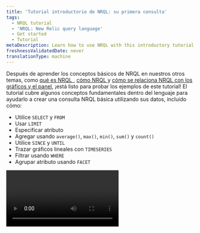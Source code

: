 ```yaml
---
title: 'Tutorial introductorio de NRQL: su primera consulta'
tags:
  - NRQL tutorial
  - 'NRQL: New Relic query language'
  - Get started
  - Tutorial
metaDescription: Learn how to use NRQL with this introductory tutorial.
freshnessValidatedDate: never
translationType: machine
---
```


Después de aprender los conceptos básicos de NRQL en nuestros otros temas, como [qué es NRQL ](/docs/query-your-data/nrql-new-relic-query-language/get-started/introduction-nrql-new-relics-query-language/), [cómo NRQL ](/docs/query-your-data/nrql-new-relic-query-language/get-started/introduction-nrql-how-nrql-works/)y [cómo se relaciona NRQL con los gráficos y el panel](/docs/query-your-data/nrql-new-relic-query-language/get-started/charts-and-dashboards-with-nrql/), ¡está listo para probar los ejemplos de este tutorial! El tutorial cubre algunos conceptos fundamentales dentro del lenguaje para ayudarlo a crear una consulta NRQL básica utilizando sus datos, incluido cómo:

* Utilice `SELECT` y `FROM`
* Usar `LIMIT`
* Especificar atributo
* Agregar usando `average()`, `max()`, `min()`, `sum()` y `count()`
* Utilice `SINCE` y `UNTIL`
* Trazar gráficos lineales con `TIMESERIES`
* Filtrar usando `WHERE`
* Agrupar atributo usando `FACET`

<Video id="3UHEHbprs6I" type="youtube" />

### Requisitos previos

Solo necesita que algunos datos ingresen a la plataforma New Relic para seguir este tutorial. Si eres nuevo en New Relic y quieres ver con qué facilidad puedes usar NRQL, puedes comenzar con la plataforma de forma gratuita y seguir el tutorial. Todo lo que tienes que hacer es:

1. [Regístrese para obtener una cuenta gratuita](https://newrelic.com/signup) si aún no lo ha hecho.
2. Utilice nuestro [agente e integración](/docs/infrastructure/host-integrations/get-started/introduction-host-integrations/) para recopilar datos automáticamente desde cualquier marco y herramienta comunes.
3. Visite la [guía de lanzamiento rápida](/docs/new-relic-solutions/get-started/quick-launch-guide) para obtener una ruta recomendada sobre cómo configurar New Relic. Puede comenzar a ingerir datos para consultar y luego estará listo para usar este o cualquiera de los otros tutoriales de esta serie.

¿Listo para comenzar? ¡Vamos!

### 1. Crea tu primera consulta

<Steps>
  <Step>
    El mejor lugar para comenzar en el [generador de consultas](https://one.newrelic.com/data-exploration/query-builder) es observar un único tipo de evento en NRDB llamado `Transaction`, recopilado por New Relic APM. Cada consulta NRQL debe tener cláusulas `SELECT` y `FROM` : debes `SELECT` algunos datos y decirnos dónde están `FROM`. Comience con esta consulta básica que selecciona todo del tipo de evento `Transaction` :

    ```sql
    SELECT *
    FROM Transaction
    ```

    <img title="Select and From query" alt="A screenshot of a query with Select and From" src="/images/queries-nrql_screenshot-crop-tutorial-1.webp" />
  </Step>

  <Step>
    Esto devuelve muchos resultados, cada uno con una timestamp y una colección de atributos. Por ahora, solo desea un resultado único, por lo que puede limitar los resultados a un solo registro usando `LIMIT 1`.

    ```sql
    SELECT *
    FROM Transaction
    LIMIT 1
    ```

    <img title="Select, From, and Limit query" alt="A screenshot of a query with Select, From, and Limit" src="/images/queries-nrql_screenshot-crop-tutorial-2.webp" />

    <Callout variant="important">
      Cuando no se proporciona un `LIMIT` , la consulta devuelve el valor predeterminado de 100 filas de tabla para `SELECT *` consulta o 10 valores agregados para `FACET` consulta y `SELECT (attributes)` consulta. Puede especificar cualquier límite hasta el máximo usando `LIMIT MAX`.
    </Callout>
  </Step>

  <Step>
    Ahora tienes una forma de controlar el volumen de los resultados. ¿Pero qué pasa si no quieres todos los atributos? ¿Qué sucede si desea ver solo puntos de datos específicos? Al igual que SQL, puede hacer esto con solo unos pocos caracteres reemplazando `*` con el nombre de los atributos que desee. En este caso, puede solicitar el nombre de una transacción y el tiempo que tomó.

    ```sql
    SELECT name, duration
    FROM Transaction
    ```

    Con esto, ha escrito una consulta que puede devolver todos o algunos atributos específicos de un evento, además de consultar un número específico de eventos. Es hora de dar el siguiente paso: agregar datos.

    <img title="Select and From with Duration query" alt="A screenshot of a query with Select and From using Duration" src="/images/queries-nrql_screenshot-crop-tutorial-3.webp" />
  </Step>
</Steps>

### 2. Datos agregados

<Steps>
  <Step>
    A veces, es posible que desee ver datos agregados resumidos de muchos eventos en lugar de ver puntos de datos individuales. Aquí es donde brilla NRDB. NRDB puede escanear miles de millones de eventos y proporcionar respuestas instantáneas y en tiempo real a preguntas sobre sus datos. Por ejemplo, cada evento `Transaction` tiene un atributo de duración que representa cuántos segundos tardó en ejecutarse la llamada. Utilice la siguiente consulta para descubrir la duración promedio de todos los `Transaction` eventos:

    <SideBySide>
      <Side>
        ```sql
        SELECT average(duration) 
        FROM Transaction
        ```
      </Side>

      <Side>
        <img title="Select average duration from transaction query" alt="A screenshot of a query selecting the average duration from transaction" src="/images/queries-nrql_screenshot-crop-tutorial-4.webp" />
      </Side>
    </SideBySide>
  </Step>

  <Step>
    NRQL tiene muchas funciones integradas que puede utilizar para agregar datos de eventos. Las funciones más utilizadas incluyen `max()`, `min()`,`average()`, `median()` y `percentile()`. Puede utilizar la siguiente consulta para preguntarle a NRDB la duración de la transacción más lenta de los últimos 60 minutos. Para hacer esto, solicite a NRDB el `max(duration).`

    <SideBySide>
      <Side>
        ```sql
        SELECT max(duration) 
        FROM Transaction
        ```
      </Side>

      <Side>
        <img title="Select maximum duration from transaction query" alt="A screenshot of a query selecting the maximum duration from transaction" src="/images/queries-nrql_screenshot-crop-tutorial-5.webp" />
      </Side>
    </SideBySide>
  </Step>

  <Step>
    Ahora sabes cuánto tiempo tomó la experiencia del cliente más lenta en los últimos 60 minutos. A continuación, encuentre lo inverso y vea cuánto tiempo duró la experiencia más rápida pidiéndole a NRDB el `min(duration)`.

    <SideBySide>
      <Side>
        ```sql
        SELECT min(duration) 
        FROM Transaction
        ```
      </Side>

      <Side>
        <img title="Select minimum duration from transaction query" alt="A screenshot of a query selecting the minimum duration from transaction" src="/images/queries-nrql_screenshot-crop-tutorial-6.webp" />
      </Side>
    </SideBySide>
  </Step>

  <Step>
    Como puede ver, `max()` y `min()` devuelven puntos de datos importantes. Pero, ¿qué pasa si quieres realizar aritmética con los datos? Con `sum()`, puedes realizar una suma básica en un atributo numérico. En esta consulta, utilice un nuevo atributo llamado `databaseCallCount`. Este atributo cuenta el número de llamadas a la base de datos que realiza cada transacción. Al agregarlos, puede obtener el volumen total de llamadas a la base de datos en la ventana de tiempo predeterminada de 60 minutos (esto será 0 si sus aplicaciones no se comunican con una base de datos).

    <SideBySide>
      <Side>
        ```sql
        SELECT sum(databaseCallCount) 
        FROM Transaction
        ```
      </Side>

      <Side>
        <img title="Select sum of the databaseCallCount from transaction query" alt="A screenshot of a query selecting the sum of the databaseCallCount from transaction" src="/images/queries-nrql_screenshot-crop-tutorial-7.webp" />
      </Side>
    </SideBySide>
  </Step>

  <Step>
    Finalmente, también puedes contar todos los eventos de transacción registrados con `count(*)`. Con esta consulta, puede contar todos los eventos registrados para todas las aplicaciones que informan al New Relic APM:

    <SideBySide>
      <Side>
        ```sql
        SELECT count(*) 
        FROM Transaction
        ```
      </Side>

      <Side>
        <img title="Select all recorded transactions query" alt="A screenshot of a query selecting all recorded transactions" src="/images/queries-nrql_screenshot-crop-tutorial-8.webp" />
      </Side>
    </SideBySide>

    Ahora puede descubrir mucho sobre sus datos: puede medir los límites de su desempeño, agrupar datos de eventos e incluso calcular información sobre el atributo elegido. Elegiste una duración y calculaste los valores `average`, `max` y `min` , agregaste un atributo numérico y contaste todos los eventos durante un período de tiempo. Manipular datos como este será útil cuando desee presentar datos en visualizaciones, lo que ayuda a detectar problemas de rendimiento. Es hora de dar el siguiente paso: utilizar rangos de tiempo.
  </Step>
</Steps>

### 3. Utilice rangos de tiempo

<Steps>
  <Step>
    Cada dato en NRDB tiene un `timestamp` y cada consulta opera en un subconjunto de datos dentro de un rango de tiempo. Si no proporciona un rango de tiempo en su consulta NRQL, devolverá los últimos 60 minutos de forma predeterminada, como vimos anteriormente. Pero ¿qué pasa si quieres ver datos de diferentes rangos de tiempo? ¿Cómo controlas la ventana de datos que ves? Puede hacerlo utilizando las palabras clave `SINCE` y `UNTIL` para proporcionar un comienzo y un final para el intervalo de tiempo de su consulta.

    <SideBySide>
      <Side>
        ```sql
        SELECT average(duration) 
        FROM Transaction 
        SINCE 1 day ago
        ```
      </Side>

      <Side>
        <img title="Select the average duration since 1 day ago query" alt="A screenshot of a query selecting the average duration since 1 day ago" src="/images/queries-nrql_screenshot-crop-tutorial-9.webp" />
      </Side>
    </SideBySide>
  </Step>

  <Step>
    También puede especificar rangos de tiempo relativos al momento en que realiza la consulta empleando palabras clave como `day`, `week`, `hour`, `minute` o sus equivalentes en plural. También puedes emplear expresiones lógicas como `SINCE today` o `SINCE this week`.

    <SideBySide>
      <Side>
        ```sql
        SELECT average(duration) 
        FROM Transaction 
        SINCE this week
        ```
      </Side>

      <Side>
        <img title="Select the average duration since 1 week ago" alt="A screenshot of a query selecting the average duration since 1 week ago" src="/images/queries-nrql_screenshot-crop-tutorial-10.webp" />
      </Side>
    </SideBySide>
  </Step>

  <Step>
    Aquí hay otra consulta que demuestra rangos de tiempo relativos. Tenga en cuenta que al especificar un tiempo relativo, debe incluir la palabra clave `ago`.

    <SideBySide>
      <Side>
        ```sql
        SELECT average(duration) 
        FROM Transaction 
        SINCE 1 week ago 
        UNTIL 2 days ago
        ```
      </Side>

      <Side>
        <img title="Select the average duration since 1 week ago until 2 days ago" alt="A screenshot of a query selecting the average duration since 1 week ago until 2 days ago" src="/images/queries-nrql_screenshot-crop-tutorial-11.webp" />
      </Side>
    </SideBySide>

    Ahora tienes aún más control sobre tus datos. Al agregar un período de tiempo a una consulta, define exactamente qué ventana de datos desea ver. Estos controles le permiten concentrarse en los datos que desea al definir dónde comienza y termina el informe de datos. También eligió la ventana y utilizó términos comunes como `week`, `day`, `hour`, `minute` y sus plurales. Es hora de dar el siguiente paso: consultar una serie temporal.
  </Step>
</Steps>

### 4. Consulta de series temporales

<Steps>
  <Step>
    Un caso de uso común de NRQL es consultar cómo cambian los valores con el tiempo. Este tipo de consulta proporciona datos para gráficos de líneas, gráficos de áreas y otras visualizaciones. Ya ha realizado algunas consultas para explorar las funciones de agregación `average()`, `max()`, `min()`, `sum()` y `count()`. Ahora, use este ejemplo para ver cómo tomar cualquier consulta realizada con funciones de agregación y agregar la palabra clave `TIMESERIES` para trazar los valores a lo largo del tiempo.

    ```sql
    SELECT average(duration) 
    FROM Transaction 
    SINCE 1 day ago 
    TIMESERIES
    ```

    <img title="Select the average duration since 1 day ago over with a time series" alt="A screenshot of a query that selects the average duration since 1 day ago with a time series" src="/images/queries-nrql_screenshot-crop-tutorial-12.webp" />
  </Step>

  <Step>
    Una consulta de serie temporal divide los datos en varias regiones denominadas depósitos durante el período de tiempo especificado. Puede hacer que NRDB elija un valor para el ancho de ese depósito o elija el suyo propio. Utilice esta consulta para pedirle a NRDB que muestre la duración promedio de la transacción de la aplicación con los datos devueltos organizados en períodos de 1 hora.

    ```sql
    SELECT average(duration) 
    FROM Transaction 
    SINCE 1 day ago 
    TIMESERIES 1 hour
    ```

    <img title="Select the average duration since 1 day ago using 1 hour buckets" alt="A screenshot of a query selecting the average duration since 1 day ago using 1 hour buckets" src="/images/queries-nrql_screenshot-crop-tutorial-13.webp" />
  </Step>

  <Step>
    Tenga en cuenta que esto puede arrojar un gráfico más plano, ya que solo tenemos 24 puntos de datos en el período de 1 día que se está trazando. Pero, ¿qué pasa si quieres ver la máxima granularidad posible? Cualquier consulta de serie temporal puede tener hasta 366 depósitos de datos, lo que significa que la granularidad máxima posible durante 24 horas es agrupar nuestros datos en ventanas de 4 minutos. consulta esto usando `TIMESERIES 4 minutes` o `TIMESERIES MAX`:

    ```sql
    SELECT average(duration) 
    FROM Transaction 
    SINCE 1 day ago 
    TIMESERIES MAX
    ```

    <img title="Select the average duration since 1 day ago using the maximum number of buckets" alt="A screenshot of a query selecting the average duration since 1 ago using the maximum number of buckets" src="/images/queries-nrql_screenshot-crop-tutorial-14.webp" />

    Ahora alcanzó nuevos niveles de visualización de datos, pasando de números resumidos a gráficos lineales de tendencias de datos a lo largo del tiempo. Como puede ver, el uso de `TIMESERIES` ofrece control total sobre las visualizaciones, el detalle y el promedio de datos en ventanas específicas. Es hora del siguiente paso: emplear la cláusula `WHERE` .
  </Step>
</Steps>

### 5. Utilice la cláusula WHERE

<Steps>
  <Step>
    A veces, es posible que desee que su consulta opere en un subconjunto específico de datos NRDB. Por ejemplo, al consultar el tiempo de respuesta promedio de su aplicación, puede usar un atributo llamado `transactionType`, que especifica si la transacción fue una transacción `Web` o `Non-Web` (como un trabajo cron o una tarea en cola). Utilice este ejemplo para crear una consulta que solo devuelva datos para el tipo de transacción `Web` :

    ```sql
    SELECT average(duration) 
    FROM Transaction 
    WHERE transactionType='Web' 
    TIMESERIES
    ```

    <img title="Select the avarege duration for Web transaction types with a time series" alt="A screenshot of a query selecting the average duration for Web transaction types with a time series" src="/images/queries-nrql_screenshot-crop-tutorial-15.webp" />
  </Step>

  <Step>
    También puede combinar `AND` y `OR` para realizar consultas más complejas, utilizando los paréntesis `(` y `)` para controlar cómo funcionan juntos. Esta consulta muestra el tiempo de respuesta promedio de &quot;transacción web&quot; que fueron más rápidas que 100 ms y tuvieron un código de respuesta de 200 o 302. Observe el uso de paréntesis para controlar el `OR`.

    ```sql
    SELECT average(duration) 
    FROM Transaction 
    WHERE transactionType='Web' 
    AND duration < 0.1 
    AND (httpResponseCode=200 
    OR httpResponseCode=302) 
    TIMESERIES
    ```

    <img title="Select the average duration for Web transaction types with a duration of less than 0.1 seconds with the response codes 200 or 302 with a time series" alt="A screenshot of a query selecting the average duration for Web transaction types with a duration of less than 0.1 seconds with the response codes 200 or 302 with a time series" src="/images/queries-nrql_screenshot-crop-tutorial-16.webp" />

    Hasta ahora, cada consulta que ha realizado ha realizado acciones en todos los datos disponibles en el período de tiempo determinado. Pero también es importante filtrar los datos no deseados. Los ejemplos anteriores son útiles para filtrar un tipo de transacción o cuando ocurre un código de respuesta específico. De manera similar, puede filtrar por una `appName`, una transacción `name` específica o incluso un atributo personalizado que haya etiquetado en sus datos. Es hora del paso final del tutorial: usar la consulta facetada.
  </Step>
</Steps>

### 6. Faceta tu consulta

<Steps>
  <Step>
    A menudo, querrás determinar los valores &quot;N principales&quot; agrupados por un atributo específico. En NRQL, haces esto usando `FACET`. Por ejemplo, puedes consultar las `Transaction` llamadas más lentas observadas en promedio, agrupadas por nombre. Piense en esto como &quot;facetado por nombre&quot;.

    <SideBySide>
      <Side>
        ```sql
        SELECT average(duration) 
        FROM Transaction 
        FACET name 
        SINCE 1 day ago
        ```
      </Side>

      <Side>
        <img title="Select the average duration since 1 day ago faceted by name" alt="A screenshot of a query that selects the average duration since 1 day ago faceted by name" src="/images/queries-nrql_screenshot-crop-tutorial-17.webp" />
      </Side>
    </SideBySide>
  </Step>

  <Step>
    De forma predeterminada, una consulta por facetas devuelve los 10 resultados principales, pero puede personalizar cuántos resultados se devuelven colocando un `LIMIT`. En este ejemplo, utilice `TIMESERIES` para recuperar los 5 resultados principales que se muestran en un gráfico de líneas.

    <SideBySide>
      <Side>
        ```sql
        SELECT average(duration) 
        FROM Transaction 
        FACET name 
        SINCE 3 hours ago 
        LIMIT 5 
        TIMESERIES
        ```
      </Side>

      <Side>
        <img title="Select the average duration from the top 5 results since 3 hours ago grouped by name with a time series" alt="A screenshot of a query selecting the average duration from the top 4 results since 3 hours ago grouped by name with a time series" src="/images/queries-nrql_screenshot-crop-tutorial-18.webp" />
      </Side>
    </SideBySide>
  </Step>

  <Step>
    Pero tal vez no quieras un gráfico de líneas o quieras una lista más grande de transacciones. Al eliminar `TIMESERIES`, puede representar un gráfico de barras o circular y puede aumentar el alcance de la lista aumentando `LIMIT`.

    <SideBySide>
      <Side>
        ```sql
        SELECT average(duration) 
        FROM Transaction 
        FACET name 
        SINCE 3 hours ago 
        LIMIT 20
        ```
      </Side>

      <Side>
        <img title="Select the average duration from the top 20 results since 3 hours ago grouped by name without a time series" alt="A screenshot of a query selecting the average duration from the top 20 results since 3 hours ago grouped by name without a time series" src="/images/queries-nrql_screenshot-crop-tutorial-19.webp" />
      </Side>
    </SideBySide>
  </Step>

  <Step>
    Finalmente, aquí hay una consulta un poco más compleja que compara la cantidad de transacciones web, desglosadas por aplicación individual que reportan a New Relic:

    ```sql
    SELECT count(*) 
    FROM Transaction 
    WHERE transactionType='Web' 
    FACET appName 
    LIMIT 5 
    SINCE 6 hours ago 
    TIMESERIES
    ```

    <img title="Select all web transactions from the top 5 results since 6 hours ago grouped by appName with a time series" alt="A screenshot of a query selecting all web transactions from the top 5 results since 6 hours ago grouped by appName with a time series" src="/images/queries-nrql_screenshot-crop-tutorial-20.webp" />

    La agrupación o &quot;facetado&quot; le permite obtener dimensiones con sus datos. Al aplicar una función de agregación, puede emplear `FACET` para agrupar por cualquier atributo, predeterminado o personalizado, que informe datos de eventos (al igual que la cláusula `WHERE` ). Recomendamos [agregar un atributo personalizado](/docs/data-apis/custom-data/custom-events/collect-custom-attributes/) a sus datos o [informar un nuevo evento personalizado](/docs/data-apis/custom-data/custom-events/apm-report-custom-events-attributes/) para permitirle investigar más directamente el conjunto de datos resultante.
  </Step>
</Steps>

Felicitaciones: ¡ha completado el primer tutorial de NRQL! Si ha llegado hasta aquí, ahora conoce los conceptos básicos de la consulta de datos de eventos utilizando NRQL.

### ¿Que sigue?

¡Tenemos aún más NRQL para que usted explore con tres tutoriales más que cubren conceptos y casos de uso más avanzados! Recomendamos continuar primero con el tutorial sobre [cómo procesar sus datos](/docs/query-your-data/nrql-new-relic-query-language/get-started/nrql-tutorial-process-your-data/) , luego pasar al tutorial sobre [cómo avanzar en su panel de control](/docs/query-your-data/nrql-new-relic-query-language/get-started/nrql-tutorial-advanced-dashboarding/) y, finalmente, terminar la serie con nuestro tutorial sobre las [funciones NRQL más avanzadas](/docs/query-your-data/nrql-new-relic-query-language/get-started/nrql-tutorial-advanced-functions/).